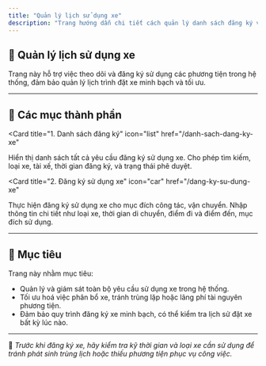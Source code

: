 ```yaml
---
title: "Quản lý lịch sử dụng xe"
description: "Trang hướng dẫn chi tiết cách quản lý danh sách đăng ký và thực hiện đăng ký sử dụng xe trong hệ thống FMedu."
---
```


## 🚗 Quản lý lịch sử dụng xe

Trang này hỗ trợ việc theo dõi và đăng ký sử dụng các phương tiện trong hệ thống, đảm bảo quản lý lịch trình đặt xe minh bạch và tối ưu.

---

## 📌 Các mục thành phần

<CardGroup cols="2">

<Card
  title="1. Danh sách đăng ký"
  icon="list"
  href="/danh-sach-dang-ky-xe"
>
  Hiển thị danh sách tất cả yêu cầu đăng ký sử dụng xe. Cho phép tìm kiếm, loại xe, tài xế, thời gian đăng ký, và trạng thái phê duyệt.
</Card>

<Card
  title="2. Đăng ký sử dụng xe"
  icon="car"
  href="/dang-ky-su-dung-xe"
>
  Thực hiện đăng ký sử dụng xe cho mục đích công tác, vận chuyển. Nhập thông tin chi tiết như loại xe, thời gian di chuyển, điểm đi và điểm đến, mục đích sử dụng.
</Card>

</CardGroup>

---

## 🎯 Mục tiêu

Trang này nhằm mục tiêu:

- Quản lý và giám sát toàn bộ yêu cầu sử dụng xe trong hệ thống.
- Tối ưu hoá việc phân bổ xe, tránh trùng lặp hoặc lãng phí tài nguyên phương tiện.
- Đảm bảo quy trình đăng ký xe minh bạch, có thể kiểm tra lịch sử đặt xe bất kỳ lúc nào.

---

📍 *Trước khi đăng ký xe, hãy kiểm tra kỹ thời gian và loại xe cần sử dụng để tránh phát sinh trùng lịch hoặc thiếu phương tiện phục vụ công việc.*
